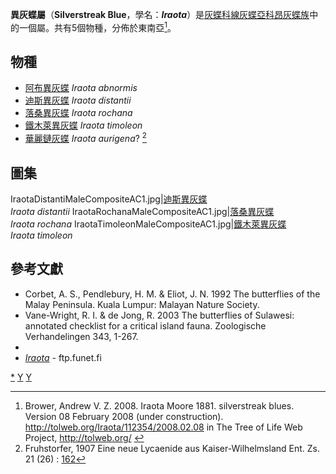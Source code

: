 {{NoteTA
|G1=Butterfly
}}
{{Automatic taxobox
| taxon = Iraota
| image = Silverstreak Blue.jpg
| image_caption = [[鐵木萊異灰蝶|鐵木萊異灰蝶]]<br />''Iraota timoleon''
| authority = Moore, [1881]
| type_species = [[鐵木萊異灰蝶|鐵木萊異灰蝶]]<br />''Hesperia maecenas''
| type_species_authority = Fabricius, 1793
| subdivision_ranks = 物種
| subdivision = 共5種，詳閱正文。
| synonyms = 
}}

'''異灰蝶屬'''（'''Silverstreak Blue'''，學名：'''''Iraota'''''）是[[灰蝶科|灰蝶科]][[線灰蝶亞科|線灰蝶亞科]][[昂灰蝶族|昂灰蝶族]]中的一個屬。共有5個物種，分佈於東南亞<ref name=tol>Brower, Andrew V. Z. 2008. Iraota Moore 1881. silverstreak blues. Version 08 February 2008 (under construction). http://tolweb.org/Iraota/112354/2008.02.08 {{Wayback|url=http://tolweb.org/Iraota/112354/2008.02.08 |date=20160603123739 }} in The Tree of Life Web Project, http://tolweb.org/ {{Wayback|url=http://tolweb.org/ |date=20110515100516 }} {{en}}</ref>。

== 物種 ==
* [[阿布異灰蝶|阿布異灰蝶]] ''Iraota abnormis''
* [[迪斯異灰蝶|迪斯異灰蝶]] ''Iraota distantii''
* [[落桑異灰蝶|落桑異灰蝶]] ''Iraota rochana''
* [[鐵木萊異灰蝶|鐵木萊異灰蝶]] ''Iraota timoleon''
* [[華麗鏈灰蝶|華麗鏈灰蝶]] ''Iraota aurigena''? <ref>Fruhstorfer, 1907 Eine neue Lycaenide aus Kaiser-Wilhelmsland Ent. Zs. 21 (26) : [http://archive.org/stream/entomologischeze21190708inte#page/162/mode/1up 162]</ref>

== 圖集 ==
<gallery>
IraotaDistantiMaleCompositeAC1.jpg|[[迪斯異灰蝶|迪斯異灰蝶]]<br />''Iraota distantii''
IraotaRochanaMaleCompositeAC1.jpg|[[落桑異灰蝶|落桑異灰蝶]]<br /> ''Iraota rochana''
IraotaTimoleonMaleCompositeAC1.jpg|[[鐵木萊異灰蝶|鐵木萊異灰蝶]]<br />''Iraota timoleon''
</gallery>

== 參考文獻 ==
{{Reflist}}
{{Commons category| Iraota}}
* Corbet, A. S., Pendlebury, H. M. & Eliot, J. N. 1992 The butterflies of the Malay Peninsula. Kuala Lumpur: Malayan Nature Society.
* Vane-Wright, R. I. & de Jong, R. 2003 The butterflies of Sulawesi: annotated checklist for a critical island fauna. Zoologische Verhandelingen 343, 1-267.
* {{Cite book | author = 寿建新 周尧 李宇飞 | title = 世界蝴蝶分類名錄 | location = 中國 | publisher = 陝西科學技術出版社 | date = 2006-04-01 | ISBN = 9787536936768 | language= zh-hans }}
* [http://ftp.funet.fi/pub/sci/bio/life/insecta/lepidoptera/ditrysia/papilionoidea/lycaenidae/theclinae/iraota ''Iraota''] {{Wayback|url=http://ftp.funet.fi/pub/sci/bio/life/insecta/lepidoptera/ditrysia/papilionoidea/lycaenidae/theclinae/iraota |date=20161128051013 }} - ftp.funet.fi
{{Taxonbar}}

{{線灰蝶亞科}}

[[Category:異灰蝶屬|*]]
[[Category:昂灰蝶族|Y]]
[[Category:1881年描述的分类群|Y]]